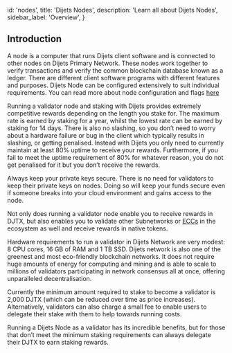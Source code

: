 
  id: 'nodes',
  title: 'Dijets Nodes',
  description: 'Learn all about Dijets Nodes',
  sidebar_label: 'Overview',
}

## Introduction

A node is a computer that runs Dijets client software and is connected to other nodes on Dijets Primary Network. These nodes work together to verify transactions and verify the common blockchain database known as a ledger. 
There are different client software programs with different features and purposes. 
Dijets Node can be configured extensively to suit individual requirements.
You can read more about node configuration and flags [here](/docs/guides/nodes/node-flags-configs)

Running a validator node and staking with Dijets provides extremely competitive
rewards depending on the length you stake for. The
maximum rate is earned by staking for a year, whilst the lowest rate can be earned by staking for 14
days. There is also no slashing, so you don’t need to worry about a hardware
failure or bug in the client which typically results in slashing, or getting penalised.
Instead with Dijets you only need to currently maintain at least 80% uptime
to receive your rewards. Furthermore, if you fail to meet the uptime requirement of 80% for whatever reason,
you do not get penalised for it but you don’t receive the rewards. 

<Admonition type="info">
Always keep your private keys secure. There is no need for validators to keep their private keys on nodes. Doing so will keep
your funds secure even if someone breaks into
your cloud environment and gains access to the node.
</Admonition>

Not only does running a validator node enable you to receive rewards in DJTX,
but also enables you to validate other Subnetworks or [ECCs](ecc-overview) in the ecosystem as
well and receive rewards in native tokens.

Hardware requirements to run a validator in Dijets Network are very modest: 8 CPU cores, 16
GB of RAM and 1 TB SSD. Dijets network is also one of the greenest and most eco-friendly blockchain networks.
It does not require huge amounts of energy for computing and mining and
is able to scale to millions of validators participating in network consensus all at once,
offering unparalleled decentralisation.

Currently the minimum amount required to stake to become a validator is 2,000
DJTX (which can be reduced over time as price increases). Alternatively,
validators can also charge a small fee to enable users to delegate their stake
with them to help towards running costs.

Running a Dijets Node as a validator has its incredible benefits, but for those
that don’t meet the minimum staking requirements can always delegate their DJTX to
earn staking rewards.



